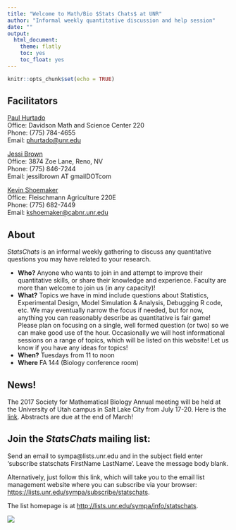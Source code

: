 ```yaml
---
title: "Welcome to Math/Bio $Stats Chats$ at UNR"
author: "Informal weekly quantitative discussion and help session"
date: ""
output:
  html_document:
    theme: flatly
    toc: yes
    toc_float: yes
---
```


```r
knitr::opts_chunk$set(echo = TRUE)
```

## Facilitators

[Paul Hurtado](http://pauljhurtado.com/)  
Office: Davidson Math and Science Center 220  
Phone: (775) 784-4655  
Email: [phurtado@unr.edu](phurtado@unr.edu)  

[Jessi Brown](http://jessilbrown.org/Welcome.html)  
Office: 3874 Zoe Lane, Reno, NV  
Phone: (775) 846-7244  
Email: jessilbrown AT gmailDOTcom

[Kevin Shoemaker](http://naes.unr.edu/shoemaker/)			
Office: Fleischmann Agriculture 220E					
Phone: (775) 682-7449					
Email: [kshoemaker@cabnr.unr.edu](kshoemaker@cabnr.unr.edu)			

## About

$Stats Chats$ is an informal weekly gathering to discuss any quantitative questions you may have related to your research. 

 * **Who?** Anyone who wants to join in and attempt to improve their quantitative skills, or share their knowledge and experience. Faculty are more than welcome to join us (in any capacity)!   
 * **What?** Topics we have in mind include questions about Statistics, Experimental Design, Model Simulation & Analysis, Debugging R code, etc.  We may eventually narrow the focus if needed, but for now, anything you can reasonably describe as quantitative is fair game! Please plan on focusing on a single, well formed question (or two) so we can make good use of the hour. Occasionally we will host informational sessions on a range of topics, which will be listed on this website! Let us know if you have any ideas for topics! 
 * **When?** Tuesdays from 11 to noon
 * **Where** FA 144 (Biology conference room)  

## News!

The 2017 Society for Mathematical Biology Annual meeting will be held at the University of Utah campus in Salt Lake City from July 17-20. Here is the [link](http://www.math.utah.edu/~smb2017/). Abstracts are due at the end of March!  
 
## Join the $Stats Chats$ mailing list: 
Send an email to sympa@lists.unr.edu and in the subject field enter 'subscribe statschats FirstName LastName'. Leave the message body blank.  

Alternatively, just follow this link, which will take you to the email list management website where you can subscribe via your browser: [https://lists.unr.edu/sympa/subscribe/statschats](https://lists.unr.edu/sympa/subscribe/statschats).   

The list homepage is at [http://lists.unr.edu/sympa/info/statschats](http://lists.unr.edu/sympa/info/statschats).

![](StatsCartoon1.gif)






